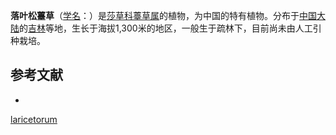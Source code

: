 {{Speciesbox
| name = 落叶松薹草
| status = 
| status_system = 
| image =
| genus = Carex
| species = laricetorum
| authority = Y. L. Chou
}}

'''落叶松薹草'''（[[学名|学名]]：{{lang|la|''Carex laricetorum''}}）是[[莎草科|莎草科]][[薹草属|薹草属]]的植物，为中国的特有植物。分布于[[中国大陆|中国大陆]]的[[吉林|吉林]]等地，生长于海拔1,300米的地区，一般生于疏林下，目前尚未由人工引种栽培。

== 参考文献 ==
<div class="references-small">
* {{cite web| url =http://www.bioinfo.cn/db05/KmzwSpecies.php?action=view&id=6715| title =落叶松薹草| work =《中国高等植物数据库全库》| publisher =中国科学院微生物研究所| author =昆明植物研究所| accessdate =2009-02-24| deadurl =yes| archiveurl =https://web.archive.org/web/20160305020747/http://www.bioinfo.cn/db05/KmzwSpecies.php?action=view&id=6715| archivedate =2016-03-05}}
</div>
{{Taxonbar|from=Q15227151}}

{{DEFAULTSORT:Carex laricetorum}}
[[Category:薹草属|laricetorum]]


{{Carex-stub}}